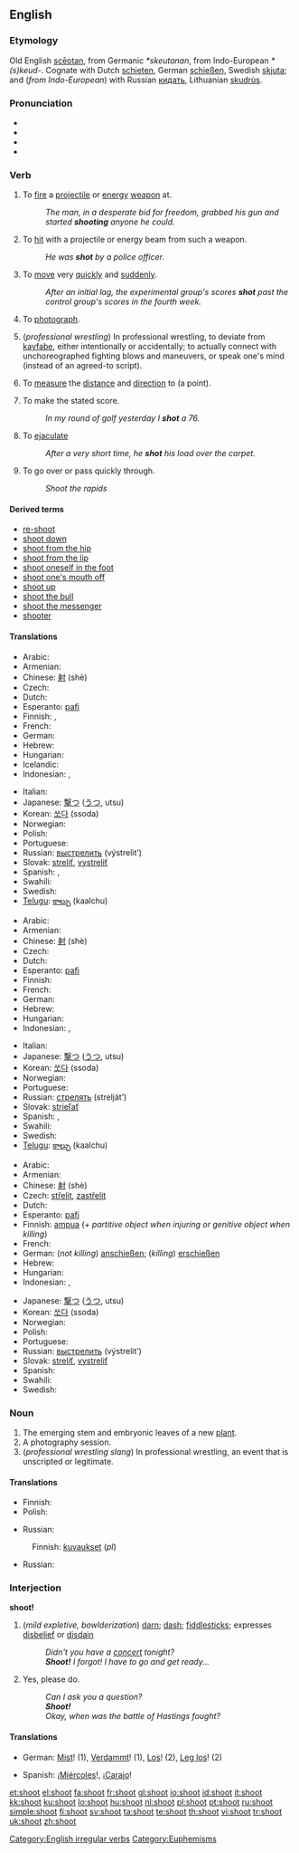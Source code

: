 ==English==

===Etymology===
Old English [[sceotan|scēotan]], from Germanic ''*skeutanan'', from Indo-European ''*(s)keud-''.  Cognate with Dutch [[schieten]], German [[schießen]], Swedish [[skjuta]]; and (''from Indo-European'') with Russian [[кидать]], Lithuanian [[skudrùs]].

===Pronunciation===
* {{SAMPA|/'Sut/}}
* {{IPA|/'ʃut/}}
* {{audio|en-us-shoot.ogg|Audio (US)}}
* {{rhymes|uːt}}

===Verb===
{{en-verb|shoots|shooting|shot|'''[[shot]]''', or rarely '''[[shotten]]'''}}

# {{transitive}} To [[fire]] a [[projectile]] or [[energy]] [[weapon]] at.
#: ''The man, in a desperate bid for freedom, grabbed his gun and started '''shooting''' anyone he could.''
# {{transitive}} To [[hit]] with a projectile or energy beam from such a weapon.
#: ''He was '''shot''' by a police officer.''
# {{intransitive}} To [[move]] very [[quickly]] and [[suddenly]].
#: ''After an initial lag, the experimental group's scores '''shot''' past the control group's scores in the fourth week.''
# {{transitive}} To [[photograph]].
# (''professional wrestling'') In professional wrestling, to deviate from [[kayfabe]], either intentionally or accidentally; to actually connect with unchoreographed fighting blows and maneuvers, or speak one's mind (instead of an agreed-to script).
# {{surveying}} To [[measure]] the [[distance]] and [[direction]] to (a point).
# {{sports}} To make the stated score.
#: ''In my round of golf yesterday I '''shot''' a 76.''
# {{slang}} To [[ejaculate]]
#: ''After a very short time, he '''shot''' his load over the carpet.''
# To go over or pass quickly through.
#: ''Shoot the rapids''

====Derived terms====
* [[re-shoot]]
* [[shoot down]]
* [[shoot from the hip]]
* [[shoot from the lip]]
* [[shoot oneself in the foot]]
* [[shoot one's mouth off]]
* [[shoot up]]
* [[shoot the bull]]
* [[shoot the messenger]]
* [[shooter]]

====Translations====
{{trans-top|to fire a shot}}
* Arabic: {{Arab|[[صوب]]}} {{IPAchar|(ʂáwwaba)}}
* Armenian: {{t|hy|կրակել|sc=Armn|tr=krakel}}
* Chinese: [[射]] (shè)
* Czech: {{t-|cs|střelit}}
* Dutch: {{t+|nl|schieten}}
* Esperanto: [[pafi]]
* Finnish: {{t+|fi|ampua}}, {{t-|fi|laukaista}}
* French: {{t+|fr|tirer}}
* German: {{t+|de|schießen}}
* Hebrew: {{t-|he|ירה|tr=yaráh|sc=Hebr}}
* Hungarian: {{t+|hu|lő}}
* Icelandic: {{t+|is|skjóta}}
* Indonesian: {{t+|id|tembak|xs=Indonesian}}, {{t+|id|tembak|alt=menembak|xs=Indonesian}}
{{trans-mid}}
* Italian: {{t+|it|sparare}}
* Japanese: [[撃つ]] ([[うつ]], utsu)
* Korean: [[쏘다]] (ssoda)
* Norwegian: {{t+|no|skyte}}
* Polish: {{t-|pl|strzelić}}
* Portuguese: {{t+|pt|atirar}}
* Russian: [[выстрелить]] (výstrelit’)
* Slovak: [[streliť]], [[vystreliť]]
* Spanish: {{t-|es|disparar}}, {{t+|es|tirar}}
* Swahili: {{t-|sw|kupiga risasi|xs=Swahili}}
* Swedish: {{t+|sv|skjuta}}
* [[Telugu]]: [[కాల్చు]] (kaalchu)
{{trans-bottom}}

{{trans-top|to fire multiple shots}}
* Arabic: {{Arab|[[صوب]]}} {{IPAchar|(ʂáwwaba)}}
* Armenian: {{t|hy|կրակել|sc=Armn|tr=krakel}}
* Chinese: [[射]] (shè)
* Czech: {{t-|cs|střílet}}
* Dutch: {{t+|nl|schieten}}
* Esperanto: [[pafi]]
* Finnish: {{t+|fi|ampua}}
* French: {{t+|fr|tirer}}
* German: {{t+|de|schießen}}
* Hebrew: {{t-|he|ירה|tr=yaráh|sc=Hebr}}
* Hungarian: {{t+|hu|lő}}
* Indonesian: {{t+|id|tembak|xs=Indonesian}}, {{t+|id|tembak|alt=menembak|xs=Indonesian}}
{{trans-mid}}
* Italian: {{t+|it|sparare}}
* Japanese: [[撃つ]] ([[うつ]], utsu)
* Korean: [[쏘다]] (ssoda)
* Norwegian: {{t+|no|skyte}}
* Portuguese: {{t+|pt|atirar}}
* Russian: [[стрелять]] (strelját’)
* Slovak: [[strieľať]]
* Spanish: {{t-|es|disparar}}, {{t+|es|tirar}}
* Swahili: {{t-|sw|kupiga risasi|xs=Swahili}}
* Swedish: {{t+|sv|skjuta}}
* [[Telugu]]: [[కాల్చు]] (kaalchu)
{{trans-bottom}}

{{trans-top|to hit with a shot}}
* Arabic: {{Arab|[[صوب]]}} {{IPAchar|(ʂáwwaba)}}
* Armenian: {{t|hy|կրակել|sc=Armn|tr=krakel}}
* Chinese: [[射]] (shè)
* Czech: [[střelit]], [[zastřelit]]
* Dutch: {{t+|nl|schieten}}
* Esperanto: [[pafi]]
* Finnish: [[ampua]] (''+ partitive object when injuring or genitive object when killing'')
* French: {{t+|fr|tirer}}
* German: (''not killing'') [[anschießen]]; (''killing'') [[erschießen]]
* Hebrew: {{t-|he|ירה|tr=yaráh|sc=Hebr}}
* Hungarian: {{t+|hu|lő}}
* Indonesian: {{t+|id|tembak|xs=Indonesian}}, {{t+|id|tembak|alt=menembak|xs=Indonesian}}
{{trans-mid}}
* Japanese: [[撃つ]] ([[うつ]], utsu)
* Korean: [[쏘다]] (ssoda)
* Norwegian: {{t+|no|skyte}}
* Polish: {{t-|pl|postrzelić}}
* Portuguese: {{t+|pt|atirar}}
* Russian: [[выстрелить]] (výstrelit’)
* Slovak: [[streliť]], [[vystreliť]]
* Spanish: {{t+|es|tirar}}
* Swahili: {{t-|sw|kupiga risasi|xs=Swahili}}
* Swedish: {{t+|sv|skjuta}}
{{trans-bottom}}

===Noun===
{{en-noun}}

# The emerging stem and embryonic leaves of a new [[plant]].
# A photography session.
# (''professional wrestling slang'') In professional wrestling, an event that is unscripted or legitimate.

====Translations====
{{trans-top|Bud of plant}}
* Finnish: {{t+|fi|verso}}
* Polish: {{t-|pl|pęd|m}}
{{trans-mid}}
* Russian: {{t|ru|побег|m|tr=pob'ég|sc=Cyrl}}
{{trans-bottom}}

{{trans-top|Photography session}}
: Finnish: [[kuvaus|kuvaukset]] (''pl'')
{{trans-mid}}
* Russian: {{t|ru|съёмка|f|tr=sjómka|sc=Cyrl}}
{{trans-bottom}}

===Interjection===
'''shoot!'''

# (''mild expletive, bowlderization'') [[darn]]; [[dash]]; [[fiddlesticks]]; expresses [[disbelief]] or [[disdain]]
#: ''Didn't you have a [[concert]] tonight?''
#: '''''Shoot!''' I forgot! I have to go and get ready...''
# {{imperative}} Yes, please do.
#: ''Can I ask you a question?''
#: '''''Shoot!'''''
#: ''Okay, when was the battle of Hastings fought?''

====Translations====
{{trans-top|expressing disdain}}
* German: [[Mist]]! (1), [[Verdammt]]! (1), [[Los]]! (2), [[Leg los]]! (2)
{{trans-mid}}
* Spanish: ¡[[miércoles |Miércoles]]!, ¡[[Carajo]]!
{{trans-bottom}}

[[Category:English irregular verbs]]
[[Category:Euphemisms]]

[[et:shoot]]
[[el:shoot]]
[[fa:shoot]]
[[fr:shoot]]
[[gl:shoot]]
[[io:shoot]]
[[id:shoot]]
[[it:shoot]]
[[kk:shoot]]
[[ku:shoot]]
[[lo:shoot]]
[[hu:shoot]]
[[nl:shoot]]
[[pl:shoot]]
[[pt:shoot]]
[[ru:shoot]]
[[simple:shoot]]
[[fi:shoot]]
[[sv:shoot]]
[[ta:shoot]]
[[te:shoot]]
[[th:shoot]]
[[vi:shoot]]
[[tr:shoot]]
[[uk:shoot]]
[[zh:shoot]]